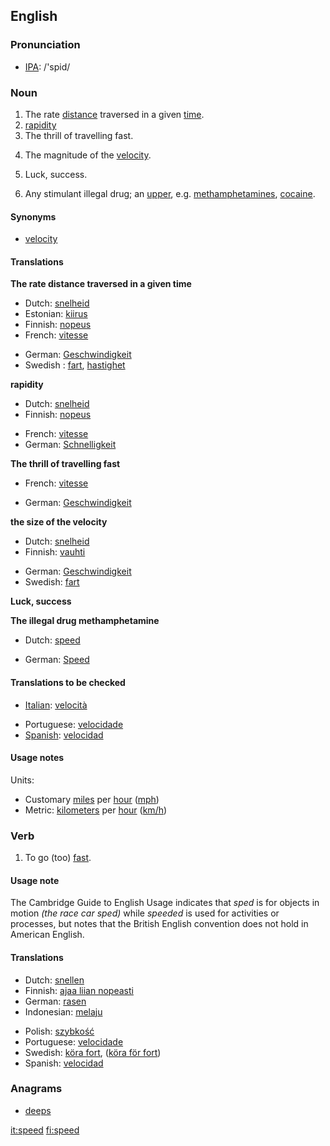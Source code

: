 ==English==

===Pronunciation===
*[[w:IPA|IPA]]: /'spid/

===Noun===
{{en-noun-reg}}

# The rate [[distance]] traversed in a given [[time]].
# [[rapidity]]
# The thrill of travelling fast.
# {{math}} {{physics}} The magnitude of the [[velocity]].
# {{archaic}} Luck, success.
# {{slang}} Any stimulant illegal drug; an [[upper]], e.g. [[methamphetamine]]s, [[cocaine]].

====Synonyms====
*[[velocity]]

====Translations====
'''The rate distance traversed in a given time'''
{{top}}
*Dutch: [[snelheid]] {{f}}
*Estonian: [[kiirus]]
*Finnish: [[nopeus]]
*French: [[vitesse]] {{f}}
{{mid}}
*German: [[Geschwindigkeit]] {{f}}
*Swedish : [[fart]], [[hastighet]]
{{bottom}}

'''rapidity'''
{{top}}
*Dutch: [[snelheid]] {{f}}
*Finnish: [[nopeus]]
{{mid}}
*French: [[vitesse]]
*German: [[Schnelligkeit]]
{{bottom}}

'''The thrill of travelling fast'''
{{top}}
*French: [[vitesse]]
{{mid}}
*German: [[Geschwindigkeit]] {{f}}
{{bottom}}

'''the size of the velocity'''
{{top}}
*Dutch: [[snelheid]] {{f}}
*Finnish: [[vauhti]]
{{mid}}
*German: [[Geschwindigkeit]] {{f}}
*Swedish: [[fart]]
{{bottom}}

'''Luck, success'''
{{top}}
{{mid}}
{{bottom}}

'''The illegal drug methamphetamine'''
{{top}}
*Dutch: [[speed#Dutch|speed]]
{{mid}}
*German: [[Speed]] {{n}}
{{bottom}}

====Translations to be checked====
{{checktrans}}
{{top}}
*[[w:Italian language|Italian]]: [[velocità]]
{{mid}}
*Portuguese: [[velocidade]]
*[[w:Spanish language|Spanish]]: [[velocidad]]
{{bottom}}

====Usage notes====
Units:
*Customary [[mile]]s per [[hour]] ([[mph]])
*Metric: [[kilometer]]s per [[hour]] ([[km/h]])

===Verb===
{{en-infl-irreg|speed|speeds|speeding|speeded|sped}}

# To go (too) [[fast]].

====Usage note====
The Cambridge Guide to English Usage indicates that ''sped'' is for objects in motion ''(the race car sped)'' while ''speeded'' is used for activities or processes, but notes that the British English convention does not hold in American English.  <!--Sped is the only correct form in American English, but additional references are still needed for that...rfv?  Also, should ''speeded'' be only listed as a related term to [[sped]] but not linked here at all?-->

====Translations====
{{top}}
*Dutch: [[snellen]]
*Finnish: [[ajaa liian nopeasti]]
*German: [[rasen]]
*Indonesian: [[laju|melaju]]
{{mid}}
*Polish: [[szybkość]]
*Portuguese: [[velocidade]]
*Swedish: [[köra fort]], ([[köra för fort]])
*Spanish: [[velocidad]]
{{bottom}}

===Anagrams===
*[[deeps]]

[[it:speed]]
[[fi:speed]]